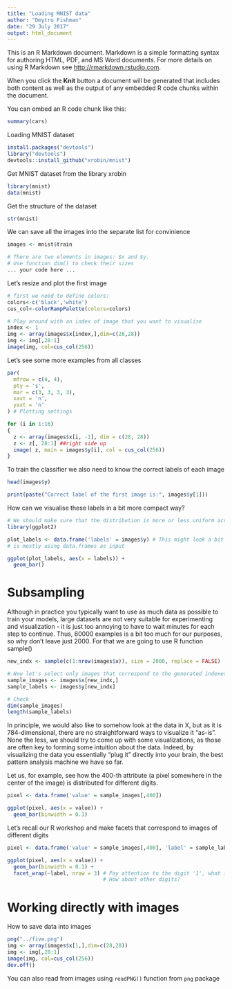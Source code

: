 ```yaml
---
title: "Loading MNIST data"
author: "Dmytro Fishman"
date: "29 July 2017"
output: html_document
---
```


This is an R Markdown document. Markdown is a simple formatting syntax for authoring HTML, PDF, and MS Word documents. For more details on using R Markdown see <http://rmarkdown.rstudio.com>.

When you click the **Knit** button a document will be generated that includes both content as well as the output of any embedded R code chunks within the document. 

You can embed an R code chunk like this:

```r
summary(cars)
```

Loading MNIST dataset

```r
install.packages("devtools")
library("devtools")
devtools::install_github("xrobin/mnist")
```

Get MNIST dataset from the library xrobin

```r
library(mnist)
data(mnist)
```

Get the structure of the dataset

```r
str(mnist)
```

We can save all the images into the separate list for convinience

```r
images <- mnist$train

# There are two elements in images: $x and $y. 
# Use function dim() to check their sizes
... your code here ...
```

Let's resize and plot the first image

```r
# first we need to define colors:
colors<-c('black','white')
cus_col<-colorRampPalette(colors=colors)

# Play around with an index of image that you want to visualise
index <- 1
img <- array(images$x[index,],dim=c(28,28))
img <- img[,28:1]
image(img, col=cus_col(256))
```

Let's see some more examples from all classes

```r
par(
  mfrow = c(4, 4),
  pty = 's',
  mar = c(3, 3, 3, 3),
  xaxt = 'n',
  yaxt = 'n'
) # Plotting settings

for (i in 1:16)
{
  z <- array(images$x[i, -1], dim = c(28, 28))
  z <- z[, 28:1] ##right side up
  image( z, main = images$y[i], col = cus_col(256))
}
```

To train the classifier we also need to know the correct labels of each image

```r
head(images$y)
```

```r
print(paste("Correct label of the first image is:", images$y[1]))
```

How can we visualise these labels in a bit more compact way?

```r
# We should make sure that the distribution is more or less uniform across our samples
library(ggplot2)

plot_labels <- data.frame('labels' = images$y) # This might look a bit confusing as ggplot2
# is mostly using data.frames as input

ggplot(plot_labels, aes(x = labels)) + 
  geom_bar()  
```

# Subsampling

Although in practice you typically want to use as much data as possible to train your models, large datasets are not very suitable for experimenting and visualization - it is just too annoying to have to wait minutes for each step to continue. Thus, 60000 examples is a bit too much for our purposes, so why don't leave just 2000. For that we are going to use R function sample()

```r
new_indx <- sample(c(1:nrow(images$x)), size = 2000, replace = FALSE)

# Now let's select only images that correspond to the generated indexes
sample_images <- images$x[new_indx,]
sample_labels <- images$y[new_indx]

# Check
dim(sample_images)
length(sample_labels)
```

In principle, we would also like to somehow look at the data in X, but as it is 784-dimensional, there are no straightforward ways to visualize it "as-is". None the less, we should try to come up with some visualizations, as those are often key to forming some intuition about the data. Indeed, by visualizing the data you essentially "plug it" directly into your brain, the best pattern analysis machine we have so far.

Let us, for example, see how the 400-th attribute (a pixel somewhere in the center of the image) is distributed for different digits.

```r
pixel <- data.frame('value' = sample_images[,400])

ggplot(pixel, aes(x = value)) +
  geom_bar(binwidth = 0.1)
```

Let's recall our R workshop and make facets that correspond to images of different digits

```r
pixel <- data.frame('value' = sample_images[,400], 'label' = sample_labels)

ggplot(pixel, aes(x = value)) +
  geom_bar(binwidth = 0.1) + 
  facet_wrap(~label, nrow = 3) # Pay attention to the digit '1', what is different?
                               # How about other digits?
```

# Working directly with images

How to save data into images

```r
png("../five.png")
img <- array(images$x[1,],dim=c(28,28))
img <- img[,28:1]
image(img, col=cus_col(256))
dev.off()
```

You can also read from images using `readPNG()` function from `png` package